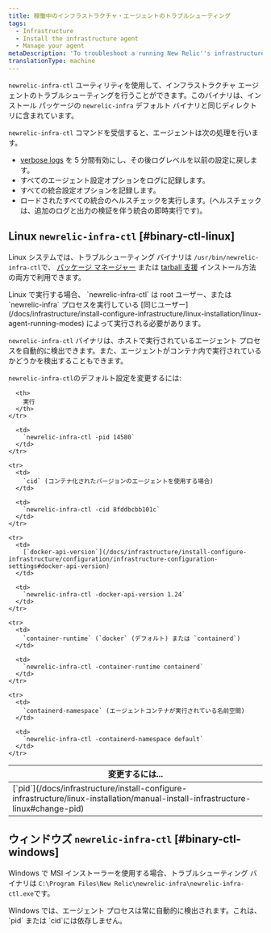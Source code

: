 ```yaml
---
title: 稼働中のインフラストラクチャ・エージェントのトラブルシューティング
tags:
  - Infrastructure
  - Install the infrastructure agent
  - Manage your agent
metaDescription: 'To troubleshoot a running New Relic''s infrastructure agent, use the binary newrelic-infra-ctl.'
translationType: machine
---
```


`newrelic-infra-ctl` ユーティリティを使用して、インフラストラクチャ エージェントのトラブルシューティングを行うことができます。このバイナリは、インストール パッケージの `newrelic-infra` デフォルト バイナリと同じディレクトリに含まれています。

`newrelic-infra-ctl` コマンドを受信すると、エージェントは次の処理を行います。

* [verbose logs](/docs/infrastructure/new-relic-infrastructure/troubleshooting/generate-logs-troubleshooting-infrastructure) を 5 分間有効にし、その後ログレベルを以前の設定に戻します。
* すべてのエージェント設定オプションをログに記録します。
* すべての統合設定オプションを記録します。
* ロードされたすべての統合のヘルスチェックを実行します。(ヘルスチェックは、追加のログと出力の検証を伴う統合の即時実行です)。

## Linux `newrelic-infra-ctl` [#binary-ctl-linux]

Linux システムでは、トラブルシューティング バイナリは `/usr/bin/newrelic-infra-ctl`で、 [パッケージ マネージャー](/docs/infrastructure/new-relic-infrastructure/installation/install-infrastructure-linux) または [tarball 支援](/docs/infrastructure/install-configure-infrastructure/linux-installation/assisted-install-infrastructure-linux) インストール方法の両方で利用できます。

<Callout variant="important">
  Linux で実行する場合、 `newrelic-infra-ctl` は root ユーザー、または `newrelic-infra` プロセスを実行している [同じユーザー](/docs/infrastructure/install-configure-infrastructure/linux-installation/linux-agent-running-modes) によって実行される必要があります。
</Callout>

`newrelic-infra-ctl` バイナリは、ホストで実行されているエージェント プロセスを自動的に検出できます。また、エージェントがコンテナ内で実行されているかどうかを検出することもできます。

`newrelic-infra-ctl`のデフォルト設定を変更するには:

<table>
  <thead>
    <tr>
      <th style={{ width: "300px" }}>
        変更するには...
      </th>

      <th>
        実行
      </th>
    </tr>
  </thead>

  <tbody>
    <tr>
      <td>
        [`pid`](/docs/infrastructure/install-configure-infrastructure/linux-installation/manual-install-infrastructure-linux#change-pid)
      </td>

      <td>
        `newrelic-infra-ctl -pid 14580`
      </td>
    </tr>

    <tr>
      <td>
        `cid` (コンテナ化されたバージョンのエージェントを使用する場合)
      </td>

      <td>
        `newrelic-infra-ctl -cid 8fddbcbb101c`
      </td>
    </tr>

    <tr>
      <td>
        [`docker-api-version`](/docs/infrastructure/install-configure-infrastructure/configuration/infrastructure-configuration-settings#docker-api-version)
      </td>

      <td>
        `newrelic-infra-ctl -docker-api-version 1.24`
      </td>
    </tr>

    <tr>
      <td>
        `container-runtime` (`docker` (デフォルト) または `containerd`)
      </td>

      <td>
        `newrelic-infra-ctl -container-runtime containerd`
      </td>
    </tr>

    <tr>
      <td>
        `containerd-namespace` (エージェントコンテナが実行されている名前空間)
      </td>

      <td>
        `newrelic-infra-ctl -containerd-namespace default`
      </td>
    </tr>
  </tbody>
</table>

## ウィンドウズ `newrelic-infra-ctl` [#binary-ctl-windows]

Windows で MSI インストーラーを使用する場合、トラブルシューティング バイナリは `C:\Program Files\New Relic\newrelic-infra\newrelic-infra-ctl.exe`です。

<Callout variant="important">
  Windows では、エージェント プロセスは常に自動的に検出されます。これは、 `pid` または `cid`には依存しません。
</Callout>